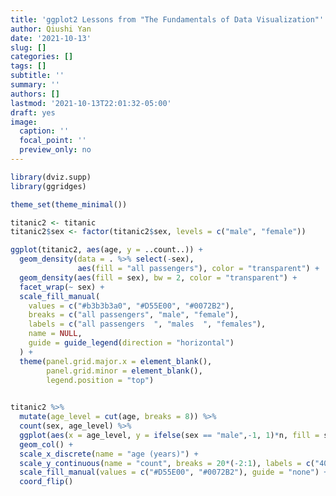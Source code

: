 ```yaml
---
title: 'ggplot2 Lessons from "The Fundamentals of Data Visualization"' 
author: Qiushi Yan
date: '2021-10-13'
slug: []
categories: []
tags: []
subtitle: ''
summary: ''
authors: []
lastmod: '2021-10-13T22:01:32-05:00'
draft: yes
image:
  caption: ''
  focal_point: ''
  preview_only: no
---
```


```r
library(dviz.supp)
library(ggridges)

theme_set(theme_minimal())

titanic2 <- titanic
titanic2$sex <- factor(titanic2$sex, levels = c("male", "female"))
```



```r



ggplot(titanic2, aes(age, y = ..count..)) + 
  geom_density(data = . %>% select(-sex), 
               aes(fill = "all passengers"), color = "transparent") + 
  geom_density(aes(fill = sex), bw = 2, color = "transparent") + 
  facet_wrap(~ sex) + 
  scale_fill_manual(
    values = c("#b3b3b3a0", "#D55E00", "#0072B2"), 
    breaks = c("all passengers", "male", "female"),
    labels = c("all passengers  ", "males  ", "females"),
    name = NULL,
    guide = guide_legend(direction = "horizontal")
  ) + 
  theme(panel.grid.major.x = element_blank(),
        panel.grid.minor = element_blank(),
        legend.position = "top")
  
```



```r
titanic2 %>% 
  mutate(age_level = cut(age, breaks = 8)) %>% 
  count(sex, age_level) %>%
  ggplot(aes(x = age_level, y = ifelse(sex == "male",-1, 1)*n, fill = sex)) + 
  geom_col() +  
  scale_x_discrete(name = "age (years)") +
  scale_y_continuous(name = "count", breaks = 20*(-2:1), labels = c("40", "20", "0", "20")) +
  scale_fill_manual(values = c("#D55E00", "#0072B2"), guide = "none") + 
  coord_flip()
```

